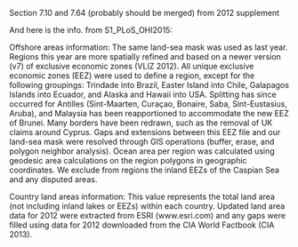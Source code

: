 
Section 7.10 and 7.64 (probably should be merged) from 2012 supplement

And here is the info. from S1_PLoS_OHI2015:

Offshore areas information:
The same land-sea mask was used as last year. Regions this year are more spatially refined and based on a newer version (v7) of exclusive economic zones (VLIZ 2012). All unique exclusive economic zones (EEZ) were used to define a region, except for the following groupings: Trindade into Brazil, Easter Island into Chile, Galapagos Islands into Ecuador, and Alaska and Hawaii into USA. Splitting has since occurred for Antilles (Sint-Maarten, Curaçao, Bonaire, Saba, Sint-Eustasius, Aruba), and Malaysia has been reapportioned to accommodate the new EEZ of Brunei. Many borders have been redrawn, such as the removal of UK claims around Cyprus. Gaps and extensions between this EEZ file and our land-sea mask were resolved through GIS operations (buffer, erase, and polygon neighbor analysis). Ocean area per region was calculated using geodesic area calculations on the region polygons in geographic coordinates. We exclude from regions the inland EEZs of the Caspian Sea and any disputed areas.

Country land areas information:
This value represents the total land area (not including inland lakes or EEZs) within each country. Updated land area data for 2012 were extracted from ESRI (www.esri.com) and any gaps were filled using data for 2012 downloaded from the CIA World Factbook (CIA 2013).